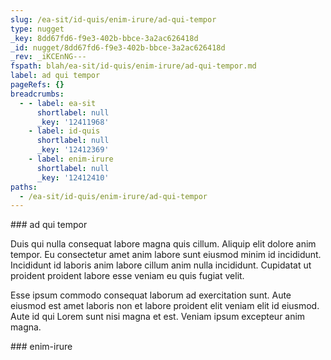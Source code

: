 ```yaml
---
slug: /ea-sit/id-quis/enim-irure/ad-qui-tempor
type: nugget
_key: 8dd67fd6-f9e3-402b-bbce-3a2ac626418d
_id: nugget/8dd67fd6-f9e3-402b-bbce-3a2ac626418d
_rev: _iKCEnNG---
fspath: blah/ea-sit/id-quis/enim-irure/ad-qui-tempor.md
label: ad qui tempor
pageRefs: {}
breadcrumbs:
  - - label: ea-sit
      shortlabel: null
      _key: '12411968'
    - label: id-quis
      shortlabel: null
      _key: '12412369'
    - label: enim-irure
      shortlabel: null
      _key: '12412410'
paths:
  - /ea-sit/id-quis/enim-irure/ad-qui-tempor
---
```


<NuggetArea>
<Nugget slug="/ea-sit/id-quis/enim-irure/ad-qui-tempor" type="nugget" _key="8dd67fd6-f9e3-402b-bbce-3a2ac626418d" _id="nugget/8dd67fd6-f9e3-402b-bbce-3a2ac626418d" _rev="_iKCEnNG---" fspath="blah/ea-sit/id-quis/enim-irure/ad-qui-tempor.md" label="ad qui tempor" paths="/ea-sit/id-quis/enim-irure/ad-qui-tempor">
<NuggetBody>
### ad qui tempor

Duis qui nulla consequat labore magna quis cillum. Aliquip elit dolore anim tempor. Eu consectetur amet anim labore sunt eiusmod minim id incididunt. Incididunt id laboris anim labore cillum anim nulla incididunt. Cupidatat ut proident proident labore esse veniam eu quis fugiat velit.

Esse ipsum commodo consequat laborum ad exercitation sunt. Aute eiusmod est amet laboris non et labore proident elit veniam elit id eiusmod. Aute id qui Lorem sunt nisi magna et est. Veniam ipsum excepteur anim magna.

</NuggetBody>
<Breadcrumbs>
<Crumbs>
<Crumb _key="12411968" label="ea-sit" /><Crumb _key="12412369" label="id-quis" /><Crumb _key="12412410" label="enim-irure" />
</Crumbs>
</Breadcrumbs>
</Nugget>

<NuggetsInbound>
</NuggetsInbound>
<NuggetsOutbound>
</NuggetsOutbound>
</NuggetArea>
<PassagesInbound>
<Passage direction="inbound" type="passage" _key="12412410" _id="passage/12412410" _rev="_iKCEnNC--B" label="enim-irure" passage="enim-irure" fspath="blah/ea-sit/id-quis/enim-irure" paths="/ea-sit/id-quis/enim-irure" slug="/ea-sit/id-quis/enim-irure">
<NuggetBody>
### enim-irure

</NuggetBody>
<Breadcrumbs>
<Crumbs>
<Crumb _key="12411968" label="ea-sit" /><Crumb _key="12412369" label="id-quis" />
</Crumbs>
</Breadcrumbs>
</Passage>

</PassagesInbound>
<PassagesOutbound>
</PassagesOutbound>